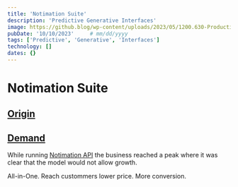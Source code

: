 ```yaml
---
title: 'Notimation Suite'
description: 'Predictive Generative Interfaces'
image: https://github.blog/wp-content/uploads/2023/05/1200.630-Productivity-wLogo@2x.png?resize=1600%2C850
pubDate: '10/10/2023'     # mm/dd/yyyy
tags: ['Predictive', 'Generative', 'Interfaces']
technology: []
dates: {}
---
```


# Notimation Suite
## [Origin](#origin)


## [Demand](#demand)

While running <a href="" targer="_blank">Notimation API<a> the business reached a peak where it was clear that the model would not allow growth.


All-in-One.
Reach custommers lower price.
More conversion.

